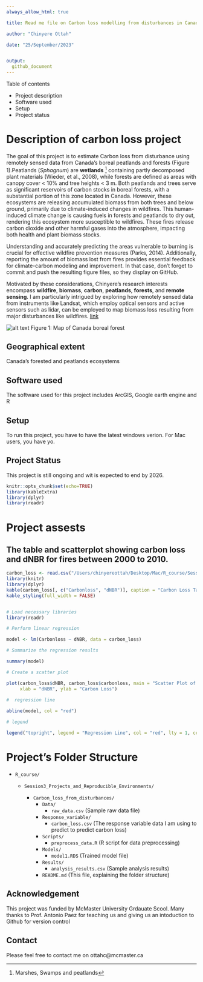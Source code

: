 ```yaml
---
always_allow_html: true

title: Read me file on Carbon loss modelling from disturbances in Canada using remotely sensed data

author: "Chinyere Ottah"

date: "25/September/2023"


output:
  github_document
---
```



Table of contents

* Project description
* Software used
* Setup
* Project status

# Description of carbon loss project

The goal of this project is to estimate Carbon loss from disturbance using remotely sensed data from Canada's boreal peatlands and forests (Figure 1).Peatlands (*Sphagnum*) are **wetlands** ^[Marshes, Swamps and peatlands] containing partly decomposed plant materials (Wieder, et al., 2008), while forests are defined as areas with canopy cover < 10% and tree heights < 3 m. Both peatlands and trees serve as significant reservoirs of carbon stocks in boreal forests, with a substantial portion of this zone located in Canada. However, these ecosystems are releasing accumulated biomass from both trees and below ground, primarily due to climate-induced changes in wildfires. This human-induced climate change is causing fuels in forests and peatlands to dry out, rendering this ecosystem more susceptible to wildfires. These fires release carbon dioxide and other harmful gases into the atmosphere, impacting both health and plant biomass stocks.

Understanding and accurately predicting the areas vulnerable to burning is crucial for effective wildfire prevention measures (Parks, 2014). Additionally, reporting the amount of biomass lost from fires provides essential feedback for climate-carbon modeling and improvement.
In that case, don't forget to commit and push the resulting figure files, so they display on GitHub.

Motivated by these considerations, Chinyere's research interests encompass **wildfire**, **biomass**, **carbon**, **peatlands**, **forests**, and **remote sensing**. I am particularly intrigued by exploring how remotely sensed data from instruments like Landsat, which employ optical sensors and active sensors such as lidar, can be employed to map biomass loss resulting from major disturbances like wildfires. 
[link](https://scholar.google.com/citations?user=pv3jaowAAAAJ&hl=en)

![alt text](/Users/chinyereottah/Desktop/Mac/R_course/Session3_Projects_and_Reproducible_Environments/Carbon_loss_from_disturbances/Burned_area_images/Canadian_Boreal_Forest.png)
Figure 1: Map of Canada boreal forest

## Geographical extent
Canada's forested and peatlands ecosystems

## Software used
The software used for this project includes ArcGIS, Google earth engine and R

## Setup

To run this project, you have to have the latest windows verion. For Mac users, you have yo.

## Project Status

This project is still ongoing and wit is expected to end by 2026.


```r
knitr::opts_chunk$set(echo=TRUE)
library(kableExtra)
library(dplyr)
library(readr)
```

# Project assests 

## The table and scatterplot showing carbon loss and dNBR for fires  between 2000 to 2010. 

```r

carbon_loss <- read.csv("/Users/chinyereottah/Desktop/Mac/R_course/Session3_Projects_and_Reproducible_Environments/Carbon_loss_from_disturbances/Response_variable/carbon_loss.csv")
library(knitr)
library(dplyr)
kable(carbon_loss[, c("Carbonloss", "dNBR")], caption = "Carbon Loss Table") %>%
kable_styling(full_width = FALSE) 


# Load necessary libraries
library(readr)

# Perform linear regression

model <- lm(Carbonloss ~ dNBR, data = carbon_loss)

# Summarize the regression results

summary(model)

# Create a scatter plot

plot(carbon_loss$dNBR, carbon_loss$carbonloss, main = "Scatter Plot of dNBR vs Carbon Loss",
     xlab = "dNBR", ylab = "Carbon Loss")
     
#  regression line

abline(model, col = "red")

# legend

legend("topright", legend = "Regression Line", col = "red", lty = 1, cex = 0.8)

```

# Project's Folder Structure
  
- `R_course/`

  - `Session3_Projects_and_Reproducible_Environments/`
  
    - `Carbon_loss_from_disturbances/`
      - `Data/`
        - `raw_data.csv` (Sample raw data file)
      - `Response_variable/`
        - `carbon_loss.csv` (The response variable data I am using to predict to predict carbon loss)
      - `Scripts/`
        - `preprocess_data.R` (R script for data preprocessing)
      - `Models/`
        - `model1.RDS` (Trained model file)
      - `Results/`
        - `analysis_results.csv` (Sample analysis results)
        
      - `README.md` (This file, explaining the folder structure)
      
      
## Acknowledgement

This project was funded by McMaster University Grdauate Scool. Many thanks to Prof. Antonio Paez for teaching us and giving us an intoduction to Github for version control  

## Contact
Please feel free to contact me on ottahc@mcmaster.ca